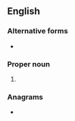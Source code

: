 ==English==

===Alternative forms===
* {{l|en|Phm}}

===Proper noun===
{{en-proper noun}}

# {{abbreviation of|Philemon|lang=en}}

===Anagrams===
* {{anagrams|en|a=ehilmp|limpeh}}